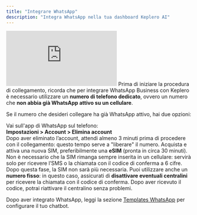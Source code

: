 ```yaml
---
title: "Integrare WhatsApp"
description: "Integra WhatsApp nella tua dashboard Keplero AI"
---
```


<iframe
  className="w-full aspect-video rounded-xl"
  src="https://www.youtube.com/embed/fn78khCREDY?si=x0qiEyiDbTO7kKfW"
  title="YouTube video player"
  frameBorder="0"
  allow="accelerometer; autoplay; clipboard-write; encrypted-media; gyroscope; picture-in-picture"
  allowFullScreen
></iframe>

<Note>
Prima di iniziare la procedura di collegamento, ricorda che per integrare WhatsApp Business con Keplero è necessario utilizzare un <strong>numero di telefono dedicato</strong>, ovvero un numero che <strong>non abbia già WhatsApp attivo su un cellulare</strong>.
</Note>

Se il numero che desideri collegare ha già WhatsApp attivo, hai due opzioni:

<Steps>
<Step title="Elimina l'account WhatsApp esistente">
  Vai sull'app di WhatsApp sul telefono:<br />
  <strong>Impostazioni &gt; Account &gt; Elimina account</strong><br />
  <Info>
    Dopo aver eliminato l’account, attendi almeno 3 minuti prima di procedere con il collegamento: questo tempo serve a "liberare" il numero.
  </Info>
</Step>

<Step title="Attiva una nuova SIM (consigliato: eSIM)">
  Acquista e attiva una nuova SIM, preferibilmente una <strong>eSIM</strong> (pronta in circa 30 minuti).
</Step>
</Steps>

<Info>
Non è necessario che la SIM rimanga sempre inserita in un cellulare: servirà solo per ricevere l’SMS o la chiamata con il codice di conferma a 6 cifre. Dopo questa fase, la SIM non sarà più necessaria.
</Info>

<Note>
Puoi utilizzare anche un <strong>numero fisso</strong>: in questo caso, assicurati di <strong>disattivare eventuali centralini</strong> per ricevere la chiamata con il codice di conferma. Dopo aver ricevuto il codice, potrai riattivare il centralino senza problemi.
</Note>

<Tip>Dopo aver integrato WhatsApp, leggi la sezione [Templates WhatsApp](/integrazioni/whatsapp/templates-whatsapp) per configurare il tuo chatbot.</Tip>